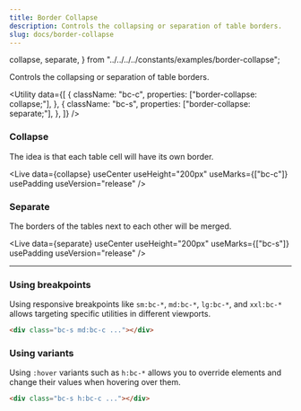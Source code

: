 ```yaml
---
title: Border Collapse
description: Controls the collapsing or separation of table borders.
slug: docs/border-collapse
---
```


  collapse,
  separate,
} from "../../../../constants/examples/border-collapse";

Controls the collapsing or separation of table borders.

<Utility
  data={[
    {
      className: "bc-c",
      properties: ["border-collapse: collapse;"],
    },
    {
      className: "bc-s",
      properties: ["border-collapse: separate;"],
    },
  ]}
/>

### Collapse

The idea is that each table cell will have its own border.

<Live
  data={collapse}
  useCenter
  useHeight="200px"
  useMarks={["bc-c"]}
  usePadding
  useVersion="release"
/>

### Separate

The borders of the tables next to each other will be merged.

<Live
  data={separate}
  useCenter
  useHeight="200px"
  useMarks={["bc-s"]}
  usePadding
  useVersion="release"
/>

---

### Using breakpoints

Using responsive breakpoints like `sm:bc-*`, `md:bc-*`, `lg:bc-*`, and `xxl:bc-*` allows targeting specific utilities in different viewports.

```html "md:bc-c"
<div class="bc-s md:bc-c ..."></div>
```

### Using variants

Using `:hover` variants such as `h:bc-*` allows you to override elements and change their values when hovering over them.

```html "h:bc-c"
<div class="bc-s h:bc-c ..."></div>
```
